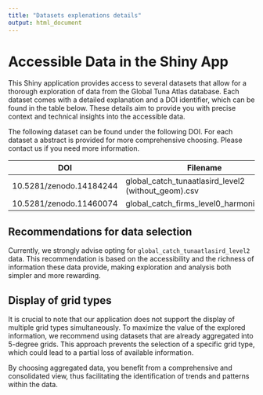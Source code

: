 ```yaml
---
title: "Datasets explenations details"
output: html_document
---
```


# Accessible Data in the Shiny App

This Shiny application provides access to several datasets that allow for a thorough exploration of data from the Global Tuna Atlas database. Each dataset comes with a detailed explanation and a DOI identifier, which can be found in the table below. These details aim to provide you with precise context and technical insights into the accessible data.

The following dataset can be found under the following DOI. For each dataset a abstract is provided for more comprehensive choosing. Please contact us if you need more information.


<!-- ```{r include=FALSE} -->

<!-- require(flextable) -->
<!-- require(readr) -->

<!-- metadata_dcmi <- as.data.frame(read_csv(here::here("DOI.csv"))) -->

<!-- ``` -->


<!-- ```{r echo=FALSE, results='asis'} -->

<!-- knitr::kable(metadata_dcmi, format = "markdown", caption = "Details of Accessible Datasets") -->


<!-- ``` -->

| DOI                     | Filename                                |
|--------------------------|-----------------------------------------|
| 10.5281/zenodo.14184244 | global_catch_tunaatlasird_level2 (without_geom).csv |
| 10.5281/zenodo.11460074 | global_catch_firms_level0_harmonized.csv |



## Recommendations for data selection

Currently, we strongly advise opting for `global_catch_tunaatlasird_level2` data. This recommendation is based on the accessibility and the richness of information these data provide, making exploration and analysis both simpler and more rewarding.

## Display of grid types

It is crucial to note that our application does not support the display of multiple grid types simultaneously. To maximize the value of the explored information, we recommend using datasets that are already aggregated into 5-degree grids. This approach prevents the selection of a specific grid type, which could lead to a partial loss of available information.

By choosing aggregated data, you benefit from a comprehensive and consolidated view, thus facilitating the identification of trends and patterns within the data.





